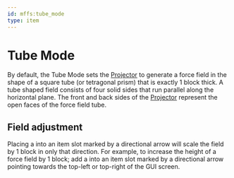 ```yaml
---
id: mffs:tube_mode
type: item
---
```


# Tube Mode

By default, the Tube Mode sets the [Projector](@mffs:projector) to generate a force field in the shape of a square tube
(or tetragonal prism) that is exactly 1 block thick. A tube shaped field consists of four solid sides that run parallel
along the horizontal plane. The front and back sides of the [Projector](@mffs:projector) represent the open faces of
the force field tube.

<PrefabObtaining />

## Field adjustment

Placing a [](mffs:scale_module) into an item slot marked by a directional arrow will scale the field by 1 block in only
that direction.
For example, to increase the height of a force field by 1 block; add a [](mffs:scale_module) into an item slot marked
by a directional arrow pointing towards the top-left or top-right of the GUI screen.
